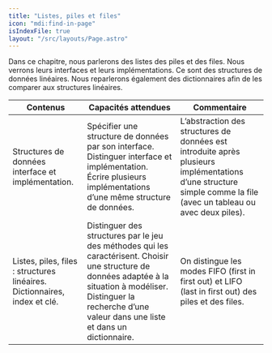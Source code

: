 ```yaml
---
title: "Listes, piles et files"
icon: "mdi:find-in-page"
isIndexFile: true
layout: "/src/layouts/Page.astro"
---
```


Dans ce chapitre, nous parlerons des listes des piles et des files. 
Nous verrons leurs interfaces et leurs implémentations. 
Ce sont des structures de données linéaires. 
Nous reparlerons également des dictionnaires afin de les comparer aux structures linéaires. 

Contenus | Capacités attendues | Commentaire
---|---|---
Structures de données interface et implémentation. | Spécifier une structure de données par son interface. Distinguer interface et implémentation. Écrire plusieurs implémentations d’une même structure de données. | L’abstraction des structures de données est introduite après plusieurs implémentations d’une structure simple comme la file (avec un tableau ou avec deux piles).
Listes, piles, files : structures linéaires. Dictionnaires, index et clé. | Distinguer des structures par le jeu des méthodes qui les caractérisent. Choisir une structure de données adaptée à la situation à modéliser. Distinguer la recherche d’une valeur dans une liste et dans un dictionnaire. | On distingue les modes FIFO (first in first out) et LIFO (last in first out) des piles et des files. 
